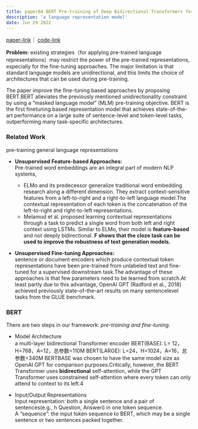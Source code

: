 ```yaml
---
title: paper04 BERT Pre-training of Deep Bidirectional Transformers for Language Understanding
description: 'a language representation model'
date: Jun 29 2022
---
```

[paper-link](https://arxiv.org/pdf/1810.04805.pdf&usg=ALkJrhhzxlCL6yTht2BRmH9atgvKFxHsxQ)｜ [code-link](https://github.com/google-research/bert)<br/>

**Problem:**  existing strategies（for applying pre-trained language representations）may restrict the power of the pre-trained representations, especially for the fine-tuning approaches. The major limitation is that standard language models are unidirectional, and this limits the choice of architectures that can be used during pre-training.

The paper improve the fine-tuning based approaches by proposing BERT.BERT alleviates the previously mentioned unidirectionality constraint by using a “masked language model” (MLM) pre-training objective.  BERT is the first finetuning based representation model that achieves state-of-the-art performance on a large suite of sentence-level and token-level tasks, outperforming many task-specific architectures.

### Related Work

pre-training general language representations

- **Unsupervised Feature-based Approaches:**<br/>
  Pre-trained word embeddings are an integral part of modern NLP systems,
  - ELMo and its predecessor generalize traditional word embedding research along a different dimension. They extract context-sensitive features from a left-to-right and a right-to-left language model.The contextual representation of each token is the concatenation of the left-to-right and right-to-left representations.
  - Melamud et al. proposed learning contextual representations through a task to predict a single word from both left and right context using LSTMs. Similar to ELMo, their model is **feature-based** and not deeply bidirectional.
  **F shows that the cloze task can be used to improve the robustness of text generation models.**

- **Unsupervised Fine-tuning Approaches:**<br/>
  sentence or document encoders which produce contextual token representations have been pre-trained from unlabeled text and fine-tuned for a supervised downstream task.The advantage of these approaches is that few parameters need to be learned from scratch.At least partly due to this advantage, OpenAI GPT (Radford et al., 2018) achieved previously state-of-the-art results on many sentencelevel tasks from the GLUE benchmark.

### BERT
  There are two steps in our framework: _pre-training and fine-tuning_. 
  - Model Architecture<br/>
    a multi-layer bidirectional Transformer encoder 
    BERT(BASE): L= 12，H=768，A=12，总参数=110M
    BERT(LARGE): L=24，H=1024，A=16，总参数=340M
    BERTBASE was chosen to have the same model size as OpenAI GPT for comparison purposes.Critically, however, the BERT Transformer uses **bidirectional** self-attention, while the GPT Transformer uses constrained self-attention where every token can only attend to context to its left.4

  - Input/Output Representations<br/>
     Input representation: both a single sentence and a pair of sentences(e.g., h Question, Answeri) in one token sequence.<br/>
     A “sequence”: the input token sequence to BERT, which may be a single sentence or two sentences packed together.

